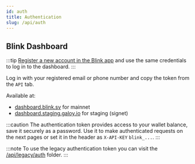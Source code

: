 ```yaml
---
id: auth
title: Authentication
slug: /api/auth
---
```


## Blink Dashboard

:::tip
[Register a new account in the Blink app](/api/start) and use the same credentials to log in to the dashboard.
:::

Log in with your registered email or phone number and copy the token from the `API` tab.

Available at:
* [dashboard.blink.sv](https://dashboard.blink.sv/api/auth/signin?callbackUrl=%2F) for mainnet
* [dashboard.staging.galoy.io](https://dashboard.staging.galoy.io/api/auth/signin?callbackUrl=%2F) for staging (signet)

:::caution
The authentication token provides access to your wallet balance, save it securely as a password.
Use it to make authenticated requests on the next pages or set it in the header as `X-API-KEY` `blink_...`.
:::

:::note
To use the legacy authentication token you can visit the [/api/legacy/auth](/api/legacy/auth) folder.
:::
